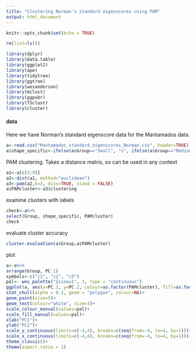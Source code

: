 ```yaml
---
title: "Clustering Norman's standard eigenscores using PAM"
output: html_document
---
```


```r
knitr::opts_chunk$set(echo = TRUE)
```

`````r
rm(list=ls())
``````

`````r
library(dplyr)
library(data.table)
library(ggplot2)
library(ape)
library(tidytree)
library(ggtree)
library(wesanderson)
library(mclust)
library(ggpubr)
library(TSclust)
library(cluster)
`````

#### data
Here we have Norman's standard eigenscore data for the Mantamados data. 

`````r
a<-read.csv("Mantamados_standard_eigenscores_Norman.csv", header=TRUE)
a$shape_specific<-ifelse(a$Group=="Small", "s", ifelse(a$Group=="Medium", "m", "l"))
`````````
PAM clustering.  Takes a distance matrix, so can be used in any context
````r
a1<-a[c(3:9)]
a2<-dist(a1, method="euclidean")
a3<-pam(a2,k=3, diss=TRUE, stand = FALSE)
a$PAMcluster<-a3$clustering
``````
examine clusters with labels
```r
check<-a%>%
select(Group, shape_specific, PAMcluster)
check
`````
evaluate cluster accuracy
`````r
cluster.evaluation(a$Group,a$PAMcluster)
`````
plot
`````r
a<-a%>%
arrange(Group, PC.1)
symbols<-c("c1", "c2", "c3")
pal<- wes_palette("Zissou1", 3, type = "continuous")
ggplot(a, aes(x=PC.1, y=PC.2, colour=as.factor(PAMcluster), fill=as.factor(PAMcluster), label=shape_specific))+
stat_chull(alpha = 0.5, geom = "polygon", colour=NA)+
geom_point(size=5)+
geom_text(colour="white", size=3)+
scale_colour_manual(values=pal)+
scale_fill_manual(values=pal)+
xlab("PC1")+
ylab("PC2")+
scale_y_continuous(limits=c(-4,4), breaks=c(seq(from=-4, to=4, by=1)))+
scale_x_continuous(limits=c(-4,4), breaks=c(seq(from=-4, to=4, by=1)))+
theme_classic()+
theme(aspect.ratio = 1)
`````
